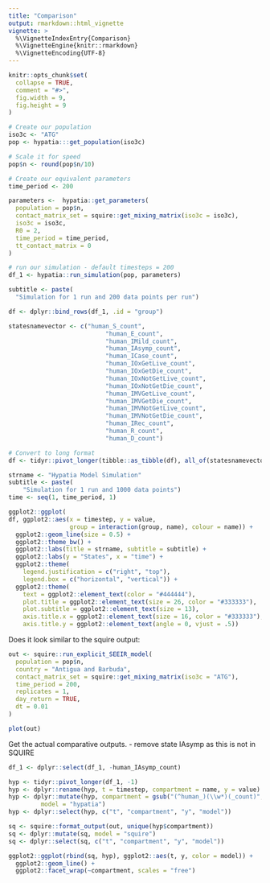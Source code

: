 ```yaml
---
title: "Comparison"
output: rmarkdown::html_vignette
vignette: >
  %\VignetteIndexEntry{Comparison}
  %\VignetteEngine{knitr::rmarkdown}
  %\VignetteEncoding{UTF-8}
---
```


```r
knitr::opts_chunk$set(
  collapse = TRUE,
  comment = "#>", 
  fig.width = 9, 
  fig.height = 9
)
```


```r

# Create our population
iso3c <- "ATG"
pop <- hypatia:::get_population(iso3c)

# Scale it for speed
pop$n <- round(pop$n/10)

# Create our equivalent parameters
time_period <- 200

parameters <-  hypatia::get_parameters(
  population = pop$n,
  contact_matrix_set = squire::get_mixing_matrix(iso3c = iso3c),
  iso3c = iso3c,
  R0 = 2,
  time_period = time_period,
  tt_contact_matrix = 0
)

# run our simulation - default timesteps = 200
df_1 <- hypatia::run_simulation(pop, parameters)

subtitle <- paste(
  "Simulation for 1 run and 200 data points per run")

df <- dplyr::bind_rows(df_1, .id = "group")

statesnamevector <- c("human_S_count",
                           "human_E_count",
                           "human_IMild_count",
                           "human_IAsymp_count",
                           "human_ICase_count",
                           "human_IOxGetLive_count",
                           "human_IOxGetDie_count",
                           "human_IOxNotGetLive_count",
                           "human_IOxNotGetDie_count",
                           "human_IMVGetLive_count",
                           "human_IMVGetDie_count",
                           "human_IMVNotGetLive_count",
                           "human_IMVNotGetDie_count",
                           "human_IRec_count",
                           "human_R_count",
                           "human_D_count")

# Convert to long format
df <- tidyr::pivot_longer(tibble::as_tibble(df), all_of(statesnamevector))

strname <- "Hypatia Model Simulation"
subtitle <- paste(
    "Simulation for 1 run and 1000 data points")
time <- seq(1, time_period, 1)

ggplot2::ggplot(
df, ggplot2::aes(x = timestep, y = value,
                 group = interaction(group, name), colour = name)) +
  ggplot2::geom_line(size = 0.5) +
  ggplot2::theme_bw() +
  ggplot2::labs(title = strname, subtitle = subtitle) +
  ggplot2::labs(y = "States", x = "time") +
  ggplot2::theme(
    legend.justification = c("right", "top"),
    legend.box = c("horizontal", "vertical")) +
  ggplot2::theme(
    text = ggplot2::element_text(color = "#444444"),
    plot.title = ggplot2::element_text(size = 26, color = "#333333"),
    plot.subtitle = ggplot2::element_text(size = 13),
    axis.title.x = ggplot2::element_text(size = 16, color = "#333333"),
    axis.title.y = ggplot2::element_text(angle = 0, vjust = .5))

```

Does it look similar to the squire output:

```r

out <- squire::run_explicit_SEEIR_model(
  population = pop$n, 
  country = "Antigua and Barbuda", 
  contact_matrix_set = squire::get_mixing_matrix(iso3c = "ATG"),
  time_period = 200, 
  replicates = 1,
  day_return = TRUE, 
  dt = 0.01
)

plot(out)

```

Get the actual comparative outputs. - remove state IAsymp as this is not in SQUIRE

```r

df_1 <- dplyr::select(df_1, -human_IAsymp_count)

hyp <- tidyr::pivot_longer(df_1, -1)
hyp <- dplyr::rename(hyp, t = timestep, compartment = name, y = value)
hyp <- dplyr::mutate(hyp, compartment = gsub("(^human_)(\\w*)(_count)", "\\2", compartment),
         model = "hypatia")
hyp <- dplyr::select(hyp, c("t", "compartment", "y", "model"))

sq <- squire::format_output(out, unique(hyp$compartment))
sq <- dplyr::mutate(sq, model = "squire")
sq <- dplyr::select(sq, c("t", "compartment", "y", "model"))

ggplot2::ggplot(rbind(sq, hyp), ggplot2::aes(t, y, color = model)) +
  ggplot2::geom_line() +
  ggplot2::facet_wrap(~compartment, scales = "free")



```
